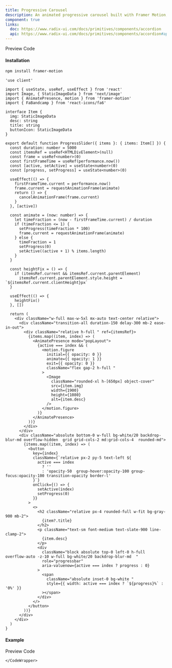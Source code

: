 ```yaml
---
title: Progressive Carousel
description: An animated progressive carousel built with Framer Motion, offering smooth and dynamic transitions between items.
component: true
links:
  doc: https://www.radix-ui.com/docs/primitives/components/accordion
  api: https://www.radix-ui.com/docs/primitives/components/accordion#api-reference
---
```


<Tabs defaultValue="preview" className="w-full relative">
  <TabsList>
    <TabsTrigger value="preview">Preview</TabsTrigger>
    <TabsTrigger value="codesnippet">Code</TabsTrigger>
  </TabsList>
  <TabsContent value="preview">
    <ComponentPreview
      basicPadding={true}
      name="progressCarousel1"
      category="carousel"
    />
  </TabsContent>
  <TabsContent value="codesnippet">
    <CodeWrapper noExpand={true}>
      <CodePreview name="progressCarousel1" category="carousel" />
    </CodeWrapper>
  </TabsContent>
</Tabs>

#### Installation

```bash
npm install framer-motion
```

```tsx title="progress-slider.tsx"
'use client'

import { useState, useRef, useEffect } from 'react'
import Image, { StaticImageData } from 'next/image'
import { AnimatePresence, motion } from 'framer-motion'
import { FaBandcamp } from 'react-icons/fa6'

interface Item {
  img: StaticImageData
  desc: string
  title: string
  buttonIcon: StaticImageData
}

export default function ProgressSlider({ items }: { items: Item[] }) {
  const duration: number = 5000
  const itemsRef = useRef<HTMLDivElement>(null)
  const frame = useRef<number>(0)
  const firstFrameTime = useRef(performance.now())
  const [active, setActive] = useState<number>(0)
  const [progress, setProgress] = useState<number>(0)

  useEffect(() => {
    firstFrameTime.current = performance.now()
    frame.current = requestAnimationFrame(animate)
    return () => {
      cancelAnimationFrame(frame.current)
    }
  }, [active])

  const animate = (now: number) => {
    let timeFraction = (now - firstFrameTime.current) / duration
    if (timeFraction <= 1) {
      setProgress(timeFraction * 100)
      frame.current = requestAnimationFrame(animate)
    } else {
      timeFraction = 1
      setProgress(0)
      setActive((active + 1) % items.length)
    }
  }

  const heightFix = () => {
    if (itemsRef.current && itemsRef.current.parentElement)
      itemsRef.current.parentElement.style.height = `${itemsRef.current.clientHeight}px`
  }

  useEffect(() => {
    heightFix()
  }, [])

  return (
    <div className="w-full max-w-5xl mx-auto text-center relative">
      <div className="transition-all duration-150 delay-300 mb-2 ease-in-out">
        <div className="relative h-full " ref={itemsRef}>
          {items.map((item, index) => (
            <AnimatePresence mode="popLayout">
              {active === index && (
                <motion.figure
                  initial={{ opacity: 0 }}
                  animate={{ opacity: 1 }}
                  exit={{ opacity: 0 }}
                  className="flex gap-2 h-full "
                >
                  <Image
                    className="rounded-xl h-[650px] object-cover"
                    src={item.img}
                    width={1900}
                    height={1080}
                    alt={item.desc}
                  />
                </motion.figure>
              )}
            </AnimatePresence>
          ))}
        </div>
      </div>
      <div className="absolute bottom-0 w-full bg-white/20 backdrop-blur-md overflow-hidden  grid grid-cols-2 md:grid-cols-4  rounded-md">
        {items.map((item, index) => (
          <button
            key={index}
            className={`relative px-2 py-5 text-left ${
              active === index
                ? ''
                : 'opacity-50  group-hover:opacity-100 group-focus:opacity-100 transition-opacity border-l'
            }`}
            onClick={() => {
              setActive(index)
              setProgress(0)
            }}
          >
            <>
              <h2 className="relative px-4 rounded-full w-fit bg-gray-900 mb-2">
                {item?.title}
              </h2>
              <p className="text-sm font-medium text-slate-900 line-clamp-2">
                {item.desc}
              </p>
              <div
                className="block absolute top-0 left-0 h-full overflow-auto -z-10 w-full bg-white/20 backdrop-blur-md  "
                role="progressbar"
                aria-valuenow={active === index ? progress : 0}
              >
                <span
                  className="absolute inset-0 bg-white "
                  style={{ width: active === index ? `${progress}%` : '0%' }}
                ></span>
              </div>
            </>
          </button>
        ))}
      </div>
    </div>
  )
}
```

#### Example

<Tabs defaultValue="preview" className="w-full relative">
  <TabsList>
    <TabsTrigger value="preview">Preview</TabsTrigger>
    <TabsTrigger value="codesnippet">Code</TabsTrigger>
  </TabsList>
  <TabsContent value="preview">
    <ComponentPreview basicPadding={true}  name="progressCarousel2" category="carousel" />
  </TabsContent>
  <TabsContent value="codesnippet">
    <CodeWrapper noExpand={true}>
      <CodePreview name="progressCarousel2" category="carousel" />

    </CodeWrapper>

  </TabsContent>
</Tabs>
